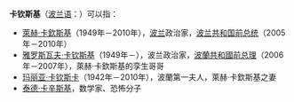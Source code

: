 '''卡钦斯基'''（[[波兰语|波兰语]]：'''{{lang|pl|Kaczyński}}'''）可以指：
*[[萊赫·卡欽斯基|萊赫·卡欽斯基]]（1949年－2010年），[[波兰|波兰]]政治家，[[波兰总统列表|波兰共和国前总统]]（2005年－2010年）
*[[雅罗斯瓦夫·卡钦斯基|雅罗斯瓦夫·卡钦斯基]]（1949年－），波兰政治家，[[波兰总理|波蘭共和國前总理]]（2006年－2007年），萊赫·卡欽斯基的孪生哥哥
*[[玛丽亚·卡钦斯卡|玛丽亚·卡钦斯卡]]（1942年－2010年），波蘭第一夫人，萊赫·卡欽斯基之妻
*[[泰德·卡辛斯基|泰德·卡辛斯基]]，数学家、恐怖分子
{{Disambiguation|Kaczyński|Cat=四字姓氏消歧义}}